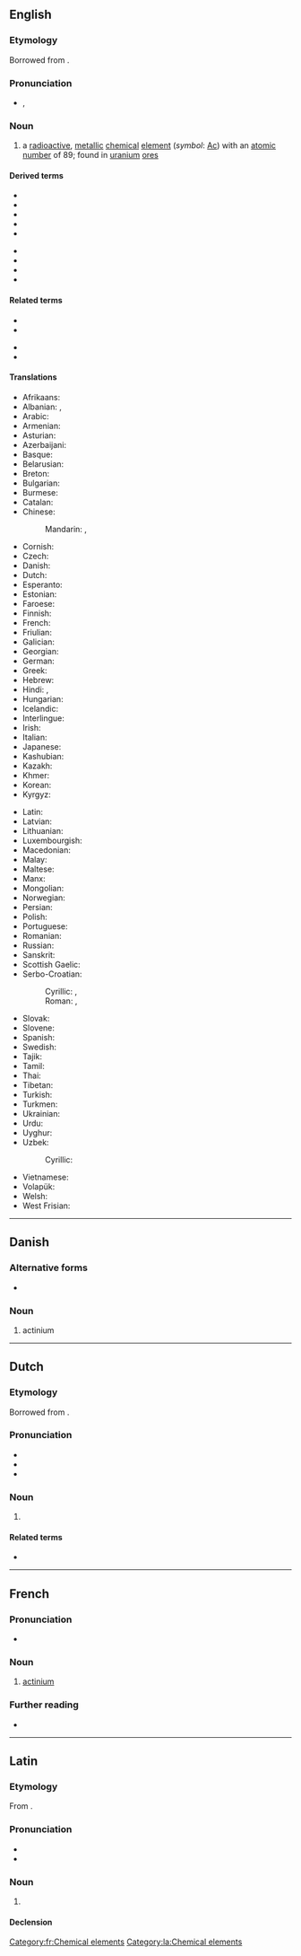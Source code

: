 {{also|Actinium}}
==English==
{{elements|Ac|radium|Ra|thorium|Th}}

===Etymology===
Borrowed from {{bor|en|fr|actinium}}. {{confix|en|actin|ium}}

===Pronunciation===
* {{enPR|ăktĭn'ēəm}}, {{IPA|/ækˈtɪniəm/|lang=en}}

===Noun===
{{en-noun|-}}
{{wikipedia}}

# a [[radioactive]], [[metallic]] [[chemical]] [[element]] (''symbol'': [[Ac]]) with an [[atomic number]] of 89; found in [[uranium]] [[ore]]s

====Derived terms====
{{der-top}}
* {{l|en|actinide}}
* {{l|en|actinium A}}
* {{l|en|actinium B}}
* {{l|en|actinium C}}
* {{l|en|actinium fluoride}}
{{der-mid}}
* {{l|en|actinium series}}
* {{l|en|eka-actinium}}
* {{l|en|protactinium}}
* {{l|en|radioactinium}}
{{der-bottom}}

====Related terms====
{{rel-top}}
* {{l|en|actinism}}
* {{l|en|actino-}}
{{rel-mid}}
* {{l|en|actinoid}}
* {{l|en|actinon}}
{{rel-bottom}}

====Translations====
{{trans-top|chemical element}}
* Afrikaans: {{t+|af|aktinium}}
* Albanian: {{t|sq|aktin}}, {{t|sq|aktinium|m}}
* Arabic: {{t|ar|أَكْتِينْيُوم|m|tr=ʾaktinyum}}
* Armenian: {{t+|hy|ակտինիում}}
* Asturian: {{t|ast|actiniu|m}}
* Azerbaijani: {{t|az|aktinium}}
* Basque: {{t|eu|aktinioa}}
* Belarusian: {{t|be|актыній|m}}
* Breton: {{t+|br|aktiniom}}
* Bulgarian: {{t|bg|актиний|m}}
* Burmese: {{t|my|အက်တီနီယမ်}}
* Catalan: {{t+|ca|actini|m}}
* Chinese:
*: Mandarin: {{t+|cmn|錒}}, {{t+|cmn|锕|tr=ā}}
* Cornish: {{t|kw|actynyum}}
* Czech: {{t+|cs|aktinium|n}}
* Danish: {{t+|da|actinium}}
* Dutch: {{t+|nl|actinium|n}}
* Esperanto: {{t+|eo|aktinio}}
* Estonian: {{t+|et|aktiinium}}
* Faroese: {{t|fo|actinium}}
* Finnish: {{t+|fi|aktinium}}
* French: {{t+|fr|actinium|m}}
* Friulian: {{t|fur|atini}}
* Galician: {{t+|gl|actinio|m}}
* Georgian: {{t|ka|აქტინიუმი}}
* German: {{t+|de|Actinium|n}}
* Greek: {{t+|el|ακτίνιο|n}}
* Hebrew: {{t+|he|אַקְטִינְיוּם|m|tr=aktínyum}}
* Hindi: {{t|hi|एक्टिनियम}}, {{t|hi|एजातु}}
* Hungarian: {{t+|hu|aktínium}}
* Icelandic: {{t+|is|aktín}}
* Interlingue: {{t|ie|actinium}}
* Irish: {{t|ga|achtainiam|m}}
* Italian: {{t+|it|attinio|m}}
* Japanese: {{t+|ja|アクチニウム|tr=akuchiniumu}}
* Kashubian: {{t|csb|aktin}}
* Kazakh: {{t+|kk|актиний}}
* Khmer: {{t|km|អាក់ទីញ៉ូម}}
* Korean: {{t+|ko|악티늄}}
* Kyrgyz: {{t|ky|актиний}}
{{trans-mid}}
* Latin: {{t+|la|actinium|n}}
* Latvian: {{t|lv|aktīnijs}}
* Lithuanian: {{t+|lt|aktinis}}
* Luxembourgish: {{t|lb|Aktinium}}
* Macedonian: {{t|mk|актиниум|m}}
* Malay: {{t|ms|aktinium}}
* Maltese: {{t|mt|aktinjum}}
* Manx: {{t|gv|aghtinnium}}
* Mongolian: {{t+|mn|актини}}
* Norwegian: {{t+|no|actinium}}
* Persian: {{t+|fa|اکتینیم|tr=aktiniyom}}
* Polish: {{t+|pl|aktyn|m}}
* Portuguese: {{t+|pt|actínio|m}}
* Romanian: {{t+|ro|actiniu|n}}
* Russian: {{t+|ru|акти́ний|m}}
* Sanskrit: {{t|sa|एजातु|m}}
* Scottish Gaelic: {{t|gd|aictiniam}}
* Serbo-Croatian:
*: Cyrillic: {{t|sh|актинијум|m|sc=Cyrl}}, {{t|sh|актиниј|m|sc=Cyrl}}
*: Roman: {{t|sh|aktinijum|m}}, {{t+|sh|aktinij|m}}
* Slovak: {{t+|sk|aktínium|n}}
* Slovene: {{t+|sl|aktinij}}
* Spanish: {{t+|es|actinio|m}}
* Swedish: {{t+|sv|aktinium|n}}
* Tajik: {{t|tg|актиний}}
* Tamil: {{t+|ta|அக்டினியம்}}
* Thai: {{t|th|แอกทิเนียม}}
* Tibetan: {{t|bo|ཨེག་ཊི་ནིམ}}
* Turkish: {{t+|tr|aktinyum}}
* Turkmen: {{t|tk|aktiniý}}
* Ukrainian: {{t+|uk|актиній|m}}
* Urdu: {{t|ur|عیکٹنیئم}}
* Uyghur: {{t|ug|ئاكتىنىي}}
* Uzbek: {{t+|uz|aktiniy}}
*: Cyrillic: {{t+|uz|актиний}}
* Vietnamese: {{t|vi|actini}}
* Volapük: {{t+|vo|laktinin}}
* Welsh: {{t+|cy|actiniwm}}
* West Frisian: {{t|fy|actinium}}
{{trans-bottom}}

----

==Danish==

===Alternative forms===
* {{l|da|aktinium}}

===Noun===
{{da-noun}}

# actinium

----

==Dutch==
{{wikipedia|lang=nl}}
{{elements|Ac|radium|Ra|thorium|Th|lang=nl}}
===Etymology===
Borrowed from {{bor|nl|fr|actinium}}.

===Pronunciation===
* {{IPA|lang=nl|/ɑkˈti.ni.ʏm/}}
* {{audio|Nl-actinium.ogg|Audio|lang=nl}}
* {{hyphenation|lang=nl|ac|ti|ni|um }}

===Noun===
{{nl-noun|n|-|-}}

# {{l|en|actinium}} {{defdate|from ca. 1900}}

====Related terms====
* {{l|nl|actinide}}

----

==French==
{{wikipedia|lang=fr}}

===Pronunciation===
* {{fr-IPA}}

===Noun===
{{fr-noun|m|-}}

# [[#English|actinium]]

===Further reading===
* {{R:TLFi}}

[[Category:fr:Chemical elements]]

----

==Latin==
{{wikipedia|lang=la}}

===Etymology===
From {{der|la|grc|ἀκτίς|ἀκτίς, ἀκτῖν-|ray}}.

===Pronunciation===
* {{la-IPA|actīnium|eccl=yes}}
* {{audio|La-ecc-actinium.ogg|Audio (ecclesiastical)|lang=la}}

===Noun===
{{la-noun|actīnium|actīniī|n|second}}

# {{l|en|actinium}}

====Declension====
{{la-ndecl|actīnium<2.-ium>}}

[[Category:la:Chemical elements]]